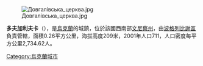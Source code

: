 [[Image:Довгалівська_церква.jpg|right]]

{{coord|49|25|15|N|29|30|56|E|scale:30000|display=title}}

'''多夫加利夫卡'''（{{lang-uk|Довгалівка}}），是[[烏克蘭|烏克蘭]]的城鎮，位於該國西南部[[文尼察州|文尼察州]]，由[[波格列比謝區|波格列比謝區]]負責管轄，面積0.26平方公里，海拔高度209米，2001年人口711，人口密度每平方公里2,734.62人。

{{Ukraine-geo-stub}}
[[Category:烏克蘭城市|Category:烏克蘭城市]]